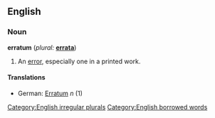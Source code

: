 ==English==

===Noun===
'''erratum''' (''plural:'' '''[[errata]]''')
# An [[error]], especially one in a printed work.

====Translations====
*German: [[Erratum]] ''n'' (1)

[[Category:English irregular plurals]]
[[Category:English borrowed words]]